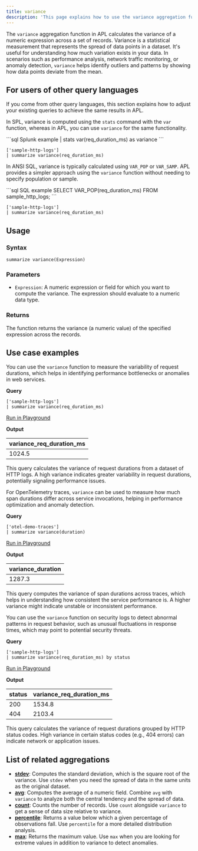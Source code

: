 ```yaml
---
title: variance
description: 'This page explains how to use the variance aggregation function in APL.'
---
```


The `variance` aggregation function in APL calculates the variance of a numeric expression across a set of records. Variance is a statistical measurement that represents the spread of data points in a dataset. It's useful for understanding how much variation exists in your data. In scenarios such as performance analysis, network traffic monitoring, or anomaly detection, `variance` helps identify outliers and patterns by showing how data points deviate from the mean.

## For users of other query languages

If you come from other query languages, this section explains how to adjust your existing queries to achieve the same results in APL.

<AccordionGroup>
<Accordion title="Splunk SPL users">

In SPL, variance is computed using the `stats` command with the `var` function, whereas in APL, you can use `variance` for the same functionality.

<CodeGroup>
```sql Splunk example
| stats var(req_duration_ms) as variance
```

```kusto APL equivalent
['sample-http-logs'] 
| summarize variance(req_duration_ms)
```
</CodeGroup>

</Accordion>
<Accordion title="ANSI SQL users">

In ANSI SQL, variance is typically calculated using `VAR_POP` or `VAR_SAMP`. APL provides a simpler approach using the `variance` function without needing to specify population or sample.

<CodeGroup>
```sql SQL example
SELECT VAR_POP(req_duration_ms) FROM sample_http_logs;
```

```kusto APL equivalent
['sample-http-logs'] 
| summarize variance(req_duration_ms)
```
</CodeGroup>

</Accordion>
</AccordionGroup>

## Usage

### Syntax

```kusto
summarize variance(Expression)
```

### Parameters

- `Expression`: A numeric expression or field for which you want to compute the variance. The expression should evaluate to a numeric data type.

### Returns

The function returns the variance (a numeric value) of the specified expression across the records.

## Use case examples

<Tabs>
<Tab title="Log analysis">

You can use the `variance` function to measure the variability of request durations, which helps in identifying performance bottlenecks or anomalies in web services.

**Query**

```kusto
['sample-http-logs'] 
| summarize variance(req_duration_ms)
```

[Run in Playground](https://play.axiom.co/axiom-play-qf1k/query?initForm=%7B%22apl%22%3A%22%5B'sample-http-logs'%5D%20%7C%20summarize%20variance(req_duration_ms)%22%7D)

**Output**

| variance_req_duration_ms |
|--------------------------|
| 1024.5                   |

This query calculates the variance of request durations from a dataset of HTTP logs. A high variance indicates greater variability in request durations, potentially signaling performance issues.

</Tab>

<Tab title="OpenTelemetry traces">

For OpenTelemetry traces, `variance` can be used to measure how much span durations differ across service invocations, helping in performance optimization and anomaly detection.

**Query**

```kusto
['otel-demo-traces'] 
| summarize variance(duration)
```

[Run in Playground](https://play.axiom.co/axiom-play-qf1k/query?initForm=%7B%22apl%22%3A%22%5B'otel-demo-traces'%5D%20%7C%20summarize%20variance(duration)%22%7D)

**Output**

| variance_duration |
|-------------------|
| 1287.3            |

This query computes the variance of span durations across traces, which helps in understanding how consistent the service performance is. A higher variance might indicate unstable or inconsistent performance.

</Tab>

<Tab title="Security logs">

You can use the `variance` function on security logs to detect abnormal patterns in request behavior, such as unusual fluctuations in response times, which may point to potential security threats.

**Query**

```kusto
['sample-http-logs'] 
| summarize variance(req_duration_ms) by status
```

[Run in Playground](https://play.axiom.co/axiom-play-qf1k/query?initForm=%7B%22apl%22%3A%22%5B'sample-http-logs'%5D%20%7C%20summarize%20variance(req_duration_ms)%20by%20status%22%7D)

**Output**

| status | variance_req_duration_ms |
|--------|--------------------------|
| 200    | 1534.8                   |
| 404    | 2103.4                   |

This query calculates the variance of request durations grouped by HTTP status codes. High variance in certain status codes (e.g., 404 errors) can indicate network or application issues.

</Tab>
</Tabs>

## List of related aggregations

- [**stdev**](/apl/aggregation-function/stdev): Computes the standard deviation, which is the square root of the variance. Use `stdev` when you need the spread of data in the same units as the original dataset.
- [**avg**](/apl/aggregation-function/avg): Computes the average of a numeric field. Combine `avg` with `variance` to analyze both the central tendency and the spread of data.
- [**count**](/apl/aggregation-function/count): Counts the number of records. Use `count` alongside `variance` to get a sense of data size relative to variance.
- [**percentile**](/apl/aggregation-function/percentile): Returns a value below which a given percentage of observations fall. Use `percentile` for a more detailed distribution analysis.
- [**max**](/apl/aggregation-function/max): Returns the maximum value. Use `max` when you are looking for extreme values in addition to variance to detect anomalies.